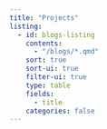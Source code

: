 ```yaml
---
title: "Projects"
listing: 
  - id: blogs-listing
    contents: 
      - "/blogs/*.qmd"
    sort: true
    sort-ui: true
    filter-ui: true
    type: table
    fields:
      - title
    categories: false
---
```


::: blogs-listing
:::

